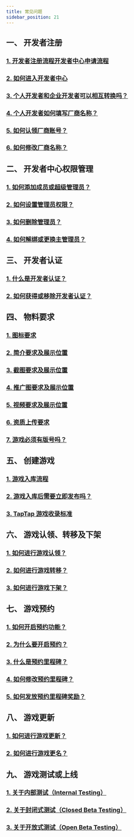 ```yaml
---
title: 常见问题
sidebar_position: 21
---
```


## **一、 开发者注册**  
### [<FaqLink>1. 开发者注册流程开发者中心申请流程</FaqLink>](https://developer.taptap.cn/docs/store/#1-%E5%8E%82%E5%95%86%E5%88%9B%E5%BB%BA%E9%80%9A%E9%81%93%E5%8F%8A%E6%B5%81%E7%A8%8B)  
### [<FaqLink>2. 如何进入开发者中心</FaqLink>](https://developer.taptap.cn/docs/store/#1-%E5%8E%82%E5%95%86%E5%88%9B%E5%BB%BA%E9%80%9A%E9%81%93%E5%8F%8A%E6%B5%81%E7%A8%8B)  
### [<FaqLink>3. 个人开发者和企业开发者可以相互转换吗？</FaqLink>](https://developer.taptap.cn/docs/store/#1%E4%B8%AA%E4%BA%BA%E5%BC%80%E5%8F%91%E8%80%85%E4%B8%8E%E4%BC%81%E4%B8%9A%E5%BC%80%E5%8F%91%E8%80%85%E6%9C%89%E4%BB%80%E4%B9%88%E5%8C%BA%E5%88%AB%E5%8F%AF%E4%BB%A5%E4%BA%92%E7%9B%B8%E8%BD%AC%E6%8D%A2%E5%90%97)  
### [<FaqLink>4. 个人开发者如何填写厂商名称？</FaqLink>](https://developer.taptap.cn/docs/store/#2%E4%B8%AA%E4%BA%BA%E5%BC%80%E5%8F%91%E8%80%85%E6%B2%A1%E6%9C%89%E5%85%AC%E5%8F%B8%E5%A6%82%E4%BD%95%E5%A1%AB%E5%86%99%E5%8E%82%E5%95%86%E5%90%8D%E7%A7%B0)  
### [<FaqLink>5. 如何认领厂商账号？</FaqLink>](https://developer.taptap.cn/docs/store/#3%E5%8E%82%E5%95%86%E5%90%8D%E7%A7%B0%E5%B7%B2%E5%AD%98%E5%9C%A8%E5%A6%82%E4%BD%95%E8%BF%9B%E8%A1%8C%E5%8E%82%E5%95%86%E8%B4%A6%E5%8F%B7%E8%AE%A4%E9%A2%86)  
### [<FaqLink>6. 如何修改厂商名称？</FaqLink>](https://developer.taptap.cn/docs/store/#4%E5%A6%82%E4%BD%95%E4%BF%AE%E6%94%B9%E5%8E%82%E5%95%86%E5%9C%A8%E8%AF%A6%E6%83%85%E9%A1%B5%E7%9A%84%E5%B1%95%E7%A4%BA%E5%90%8D%E7%A7%B0)  


## **二、 开发者中心权限管理**  
### [<FaqLink>1. 如何添加成员或超级管理员？</FaqLink>](https://developer.taptap.cn/docs/store/#21-%E6%B7%BB%E5%8A%A0%E6%88%90%E5%91%98%E6%88%96%E8%B6%85%E7%BA%A7%E7%AE%A1%E7%90%86%E5%91%98)  
### [<FaqLink>2. 如何设置管理员权限？</FaqLink>](https://developer.taptap.cn/docs/store/#22-%E6%88%90%E5%91%98%E7%9A%84%E6%9D%83%E9%99%90%E8%AE%BE%E7%BD%AE%E5%92%8C%E5%88%A0%E9%99%A4)  
### [<FaqLink>3. 如何删除管理员？</FaqLink>](https://developer.taptap.cn/docs/store/#22-%E6%88%90%E5%91%98%E7%9A%84%E6%9D%83%E9%99%90%E8%AE%BE%E7%BD%AE%E5%92%8C%E5%88%A0%E9%99%A4)  
### [<FaqLink>4. 如何解绑或更换主管理员？</FaqLink>](https://developer.taptap.cn/docs/store/#6-%E4%B8%BB%E7%AE%A1%E7%90%86%E5%91%98%E5%8F%AF%E4%BB%A5%E8%A7%A3%E7%BB%91%E5%90%97%E5%8F%AF%E4%BB%A5%E8%AE%BE%E7%BD%AE%E6%96%B0%E7%9A%84%E4%B8%BB%E7%AE%A1%E7%90%86%E5%91%98%E5%90%97)  
 

## **三、 开发者认证**  
### [<FaqLink>1. 什么是开发者认证？</FaqLink>](https://developer.taptap.cn/docs/store/#4%E5%BC%80%E5%8F%91%E8%80%85%E8%AE%A4%E8%AF%81)  
### [<FaqLink>2. 如何获得或移除开发者认证？</FaqLink>](https://developer.taptap.cn/docs/store/#4%E5%BC%80%E5%8F%91%E8%80%85%E8%AE%A4%E8%AF%81)  


## **四、 物料要求**  
### [<FaqLink>1. 图标要求</FaqLink>](https://developer.taptap.cn/docs/store/release/store-material/#1-%E5%9B%BE%E6%A0%87-)  
### [<FaqLink>2. 简介要求及展示位置</FaqLink>](https://developer.taptap.cn/docs/store/release/store-material/#21-%E7%AE%80%E4%BB%8B)  
### [<FaqLink>3. 截图要求及展示位置</FaqLink>](https://developer.taptap.cn/docs/store/release/store-material/#32-%E6%88%AA%E5%9B%BE)  
### [<FaqLink>4. 推广图要求及展示位置</FaqLink>](https://developer.taptap.cn/docs/store/release/store-material/#5%E6%8E%A8%E5%B9%BF%E5%9B%BE)  
### [<FaqLink>5. 视频要求及展示位置</FaqLink>](https://developer.taptap.cn/docs/store/release/store-material/#31-%E8%A7%86%E9%A2%91)  
### [<FaqLink>6. 资质上传要求</FaqLink>](https://developer.taptap.cn/docs/store/release/store-agree/#6-%E8%B5%84%E8%B4%A8%E6%96%87%E4%BB%B6%E5%8F%8A%E6%8E%88%E6%9D%83)  
### [<FaqLink>7. 游戏必须有版号吗？</FaqLink>](https://developer.taptap.cn/docs/store/release/store-agree/#64-%E7%89%88%E5%8F%B7)  


## **五、 创建游戏**  
### [<FaqLink>1. 游戏入库流程</FaqLink>](https://developer.taptap.cn/docs/store/release/store-creategame/#1-%E6%B8%B8%E6%88%8F%E5%85%A5%E5%BA%93)  
### [<FaqLink>2. 游戏入库后需要立即发布吗？</FaqLink>](https://developer.taptap.cn/docs/store/release/store-creategame/#2-%E5%88%9B%E5%BB%BA%E6%B8%B8%E6%88%8F%E5%AE%A1%E6%A0%B8%E9%80%9A%E8%BF%87%E5%90%8E%E5%8F%AF%E6%9A%82%E4%B8%8D%E5%8F%91%E5%B8%83%E6%B8%B8%E6%88%8F%E5%90%97)  
### [<FaqLink>3. TapTap 游戏收录标准</FaqLink>](https://developer.taptap.cn/docs/store/release/store-agree/#17-%E6%9A%82%E4%B8%8D%E6%94%B6%E5%BD%95%E6%B8%B8%E6%88%8F)  


## **六、 游戏认领、转移及下架**  
### [<FaqLink>1. 如何进行游戏认领？</FaqLink>](https://developer.taptap.cn/docs/store/release/store-creategame/#3-%E6%88%91%E7%9A%84%E6%B8%B8%E6%88%8F%E5%B7%B2%E7%BB%8F%E8%A2%AB-taptap-%E6%94%B6%E5%BD%95%E5%8F%AF%E4%BB%A5%E8%BF%9B%E8%A1%8C%E6%B8%B8%E6%88%8F%E8%AE%A4%E9%A2%86%E5%90%97)  
### [<FaqLink>2. 如何进行游戏转移？</FaqLink>](https://developer.taptap.cn/docs/store/release/store-creategame/#4-%E6%B8%B8%E6%88%8F%E4%B8%BB%E4%BD%93%E5%8F%AF%E4%BB%A5%E8%BF%9B%E8%A1%8C%E8%BD%AC%E7%A7%BB%E5%90%97)  
### [<FaqLink>3. 如何进行游戏下架？</FaqLink>](https://developer.taptap.cn/docs/store/release/store-creategame/#5-%E5%A6%82%E4%BD%95%E8%BF%9B%E8%A1%8C%E6%B8%B8%E6%88%8F%E4%B8%8B%E6%9E%B6)  


## **七、 游戏预约**  
### [<FaqLink>1. 如何开启预约功能？</FaqLink>](https://developer.taptap.cn/docs/store/release/store-creategame/#2-%E6%B8%B8%E6%88%8F%E9%A2%84%E7%BA%A6)  
### [<FaqLink>2. 为什么要开启预约？</FaqLink>](https://developer.taptap.cn/docs/store/release/store-creategame/#2-%E6%B8%B8%E6%88%8F%E9%A2%84%E7%BA%A6)  
### [<FaqLink>3. 什么是预约里程碑？</FaqLink>](https://developer.taptap.cn/docs/store/release/store-creategame/#8-%E9%A2%84%E7%BA%A6%E9%87%8C%E7%A8%8B%E7%A2%91)  
### [<FaqLink>4. 如何修改预约里程碑？</FaqLink>](https://developer.taptap.cn/docs/store/release/store-creategame/#8-%E9%A2%84%E7%BA%A6%E9%87%8C%E7%A8%8B%E7%A2%91)
### [<FaqLink>5. 如何发放预约里程碑奖励？</FaqLink>](https://developer.taptap.cn/docs/store/release/store-creategame/#8-%E9%A2%84%E7%BA%A6%E9%87%8C%E7%A8%8B%E7%A2%91)   


## **八、 游戏更新**  
### [<FaqLink>1. 如何进行游戏更新？</FaqLink>](https://developer.taptap.cn/docs/store/release/store-creategame/#4-%E6%B8%B8%E6%88%8F%E6%9B%B4%E6%96%B0)  
### [<FaqLink>2. 如何进行游戏更名？</FaqLink>](https://developer.taptap.cn/docs/store/release/store-creategame/#7-%E6%B8%B8%E6%88%8F%E6%A0%87%E9%A2%98%E5%8F%AF%E4%BB%A5%E4%BF%AE%E6%94%B9%E5%90%97) 


## **九、 游戏测试或上线**  
### [<FaqLink>1. 关于内部测试（Internal Testing）</FaqLink>](https://developer.taptap.cn/docs/store/test/test-support/#%E5%86%85%E9%83%A8%E6%B5%8B%E8%AF%95%E5%8A%9F%E8%83%BD%E4%BB%8B%E7%BB%8D)  
### [<FaqLink>2. 关于封闭式测试（Closed Beta Testing）</FaqLink>](https://developer.taptap.cn/docs/store/test/test-support/#%E5%B0%81%E9%97%AD%E5%BC%8F%E6%B5%8B%E8%AF%95%E5%8A%9F%E8%83%BD%E4%BB%8B%E7%BB%8D)  
### [<FaqLink>3. 关于开放式测试（Open Beta Testing）</FaqLink>](https://developer.taptap.cn/docs/store/test/test-support/#%E5%BC%80%E6%94%BE%E5%BC%8F%E6%B5%8B%E8%AF%95%E5%8A%9F%E8%83%BD%E4%BB%8B%E7%BB%8D)

